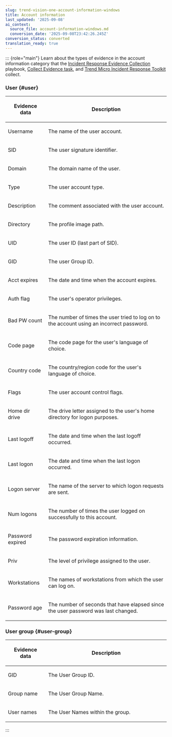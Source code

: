 ```yaml
---
slug: trend-vision-one-account-information-windows
title: Account information
last_updated: '2025-09-08'
ai_context:
  source_file: account-information-windows.md
  conversion_date: '2025-09-08T23:42:26.245Z'
conversion_status: converted
translation_ready: true
---
```


::: {role="main"}
Learn about the types of evidence in the account information category that the [Incident Response Evidence Collection](create-ir-collection-playbooks.mdx) playbook, [Collect Evidence task](collect-evidence-task.mdx), and [Trend Micro Incident Response Toolkit](manual-evidence-collection.mdx) collect.

### User {#user}

<table>
<colgroup>
<col style="width: 25%" />
<col style="width: 75%" />
</colgroup>
<thead>
<tr>
<th><p>Evidence data</p></th>
<th><p>Description</p></th>
</tr>
</thead>
<tbody>
<tr>
<td><p>Username</p></td>
<td><p>The name of the user account.</p></td>
</tr>
<tr>
<td><p>SID</p></td>
<td><p>The user signature identifier.</p></td>
</tr>
<tr>
<td><p>Domain</p></td>
<td><p>The domain name of the user.</p></td>
</tr>
<tr>
<td><p>Type</p></td>
<td><p>The user account type.</p></td>
</tr>
<tr>
<td><p>Description</p></td>
<td><p>The comment associated with the user account.</p></td>
</tr>
<tr>
<td><p>Directory</p></td>
<td><p>The profile image path.</p></td>
</tr>
<tr>
<td><p>UID</p></td>
<td><p>The user ID (last part of SID).</p></td>
</tr>
<tr>
<td><p>GID</p></td>
<td><p>The user Group ID.</p></td>
</tr>
<tr>
<td><p>Acct expires</p></td>
<td><p>The date and time when the account expires.</p></td>
</tr>
<tr>
<td><p>Auth flag</p></td>
<td><p>The user's operator privileges.</p></td>
</tr>
<tr>
<td><p>Bad PW count</p></td>
<td><p>The number of times the user tried to log on to the account using an incorrect password.</p></td>
</tr>
<tr>
<td><p>Code page</p></td>
<td><p>The code page for the user's language of choice.</p></td>
</tr>
<tr>
<td><p>Country code</p></td>
<td><p>The country/region code for the user's language of choice.</p></td>
</tr>
<tr>
<td><p>Flags</p></td>
<td><p>The user account control flags.</p></td>
</tr>
<tr>
<td><p>Home dir drive</p></td>
<td><p>The drive letter assigned to the user's home directory for logon purposes.</p></td>
</tr>
<tr>
<td><p>Last logoff</p></td>
<td><p>The date and time when the last logoff occurred.</p></td>
</tr>
<tr>
<td><p>Last logon</p></td>
<td><p>The date and time when the last logon occurred.</p></td>
</tr>
<tr>
<td><p>Logon server</p></td>
<td><p>The name of the server to which logon requests are sent.</p></td>
</tr>
<tr>
<td><p>Num logons</p></td>
<td><p>The number of times the user logged on successfully to this account.</p></td>
</tr>
<tr>
<td><p>Password expired</p></td>
<td><p>The password expiration information.</p></td>
</tr>
<tr>
<td><p>Priv</p></td>
<td><p>The level of privilege assigned to the user.</p></td>
</tr>
<tr>
<td><p>Workstations</p></td>
<td><p>The names of workstations from which the user can log on.</p></td>
</tr>
<tr>
<td><p>Password age</p></td>
<td><p>The number of seconds that have elapsed since the user password was last changed.</p></td>
</tr>
</tbody>
</table>

### User group {#user-group}

<table>
<colgroup>
<col style="width: 25%" />
<col style="width: 75%" />
</colgroup>
<thead>
<tr>
<th><p>Evidence data</p></th>
<th><p>Description</p></th>
</tr>
</thead>
<tbody>
<tr>
<td><p>GID</p></td>
<td><p>The User Group ID.</p></td>
</tr>
<tr>
<td><p>Group name</p></td>
<td><p>The User Group Name.</p></td>
</tr>
<tr>
<td><p>User names</p></td>
<td><p>The User Names within the group.</p></td>
</tr>
</tbody>
</table>
:::
